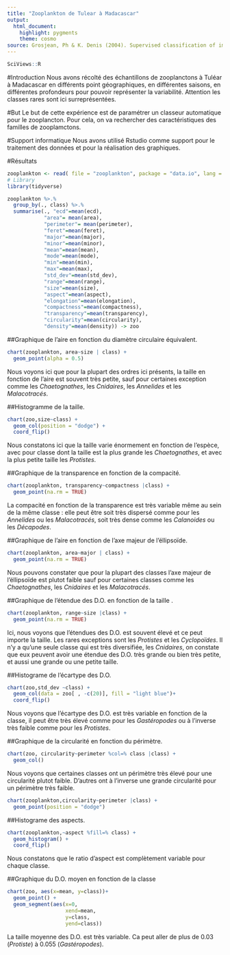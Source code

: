 ```yaml
---
title: "Zooplankton de Tulear à Madacascar"
output:
  html_document:
    highlight: pygments
    theme: cosmo
source: Grosjean, Ph & K. Denis (2004). Supervised classification of images, applied to plankton samples using R and ZooImage. Chap.12 of Data Mining Applications with R. Zhao, Y. & Y. Cen (eds). Elevier. Pp 331-365. https://doi.org/10.1016/C2012-0-00333-X.
---
```


```r
SciViews::R
```
#Introduction
Nous avons récolté des échantillons de zooplanctons à Tuléar à Madacascar en différents point géographiques, en différentes saisons, en différentes profondeurs pour pouvoir représenter la variabilité. Attention les classes rares sont ici surreprésentées.

#But
Le but de cette expérience est de paramétrer un classeur automatique pour le zooplancton. Pour cela, on va rechercher des caractéristiques des familles de zooplamctons.

#Support informatique
Nous avons utilisé Rstudio comme support pour le traitement des données et pour la réalisation des graphiques.

#Résultats

```r
zooplankton <- read( file = "zooplankton", package = "data.io", lang = "fr")
# Library
library(tidyverse)
```

```r
zooplankton %>.%
  group_by(., class) %>.%
  summarise(., "ecd"=mean(ecd),
            "area"= mean(area),
            "perimeter"= mean(perimeter),
            "feret"=mean(feret),
            "major"=mean(major),
            "minor"=mean(minor),
            "mean"=mean(mean),
            "mode"=mean(mode),
            "min"=mean(min),
            "max"=mean(max),
            "std_dev"=mean(std_dev),
            "range"=mean(range),
            "size"=mean(size),
            "aspect"=mean(aspect),
            "elongation"=mean(elongation),
            "compactness"=mean(compactness),
            "transparency"=mean(transparency),
            "circularity"=mean(circularity),
            "density"=mean(density)) -> zoo
```

##Graphique de l'aire en fonction du diamètre circulaire équivalent.
```r
chart(zooplankton, area~size | class) +
  geom_point(alpha = 0.5)
```

Nous voyons ici que pour la plupart des ordres ici présents, la taille en fonction de l'aire est souvent très petite, sauf pour certaines exception comme les *Chaetognathes*, les *Cnidaires*, les *Annelides* et les *Malacotracés*.

##Histogramme de la taille. 

```r
chart(zoo,size~class) +
  geom_col(position = "dodge") +
  coord_flip()
```

Nous constatons ici que la taille varie énormement en fonction de l'espèce, avec pour classe dont la taille est la plus grande les *Chaetognathes*, et avec la plus petite taille les *Protistes*.


##Graphique de la transparence en fonction de la compacité.

```r
chart(zooplankton, transparency~compactness |class) +
  geom_point(na.rm = TRUE)
```

La compacité en fonction de la transparence est très variable même au sein de la même classe : elle peut être soit très dispersé comme pour les *Annelides* ou les *Malacotracés*, soit très dense comme les *Calanoides* ou les *Décapodes*.

##Graphique de l'aire en fonction de l'axe majeur de l'éllipsoïde.

```r
chart(zooplankton, area~major | class) +
  geom_point(na.rm = TRUE)
```
Nous pouvons constater que pour la plupart des classes l'axe majeur de l'éllipsoïde est plutot faible sauf pour certaines classes comme les *Chaetognathes*, les *Cnidaires* et les *Malacotracés*.

##Graphique de l'étendue des D.O. en fonction de la taille .

```r
chart(zooplankton, range~size |class) +
  geom_point(na.rm = TRUE)
```
Ici, nous voyons que l'étendues des D.O. est souvent élevé et ce peut importe la taille. Les rares exceptions sont les *Protistes* et les *Cyclopoïdes*. Il n'y a qu'une seule classe qui est très diversifiée, les *Cnidaires*, on constate que eux peuvent avoir une étendue des D.O. très grande ou bien très petite, et aussi une grande ou une petite taille.

##Histograme de l'écartype des D.O.
```r
chart(zoo,std_dev ~class) +
  geom_col(data = zoo[ , -c(20)], fill = "light blue")+
  coord_flip()
```
Nous voyons que l'écartype des D.O. est très variable en fonction de la classe, il peut être très élevé comme pour les *Gastéropodes* ou à l'inverse très faible comme pour les *Protistes*.

##Graphique de la circularité en fonction du périmètre.

```r
chart(zoo, circularity~perimeter %col=% class |class) +
  geom_col()
```
Nous voyons que certaines classes ont un périmètre très élevé pour une circularité plutot faible. D'autres ont à l'inverse une grande circularité pour un périmètre très faible.

```r
chart(zooplankton,circularity~perimeter |class) +
  geom_point(position = "dodge")
```

##Histograme des aspects.
```r
chart(zooplankton,~aspect %fill=% class) +
  geom_histogram() +
  coord_flip()
```
Nous constatons que le ratio d'aspect est complètement variable pour chaque classe.

##Graphique du D.O. moyen en fonction de la classe

```r
chart(zoo, aes(x=mean, y=class))+
  geom_point() +
  geom_segment(aes(x=0,
                   xend=mean,
                   y=class,
                   yend=class))
``` 
La taille moyenne des D.O. est très variable. Ca peut aller de plus de 0.03 (*Protiste*) à 0.055 (*Gastéropodes*).
